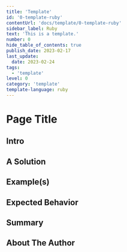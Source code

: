 ```yaml
---
title: 'Template'
id: '0-template-ruby'
contentUrl: 'docs/template/0-template-ruby'
sidebar_label: Ruby
text: 'This is a template.'
number: 0
hide_table_of_contents: true
publish_date: 2023-02-17
last_update:
  date: 2023-02-24
tags:
  - 'template'
level: 0
category: 'template'
template-language: ruby
---
```


# Page Title

<!-- Create a page title that best explains your tip -->

## Intro

<!-- Write 1-3 paragraphs introducing a problem or use case, and what your tip will be teaching the reader -->

## A Solution

<!-- Write your solution which can be 1-2 paragraphs, a bulleted list or a combination of both -->

## Example(s)

<!-- Show your example solution in any of the following : paragraphs, a bulleted list, ordered and unordered lists and include images, code snippets -->

## Expected Behavior

<!-- Write your expected behavior of the solutions provided as 1-2 paragraphs, a bulleted list or a combination of both -->

## Summary

<!-- Write a summary of the key points listed above and conclude the tip. This should be 3-4 sentences. -->

## About The Author

<!-- Write a short bio, 2-3 sentences and include any links to contact you (LinkedIn, Twitter, website, etc) -->
